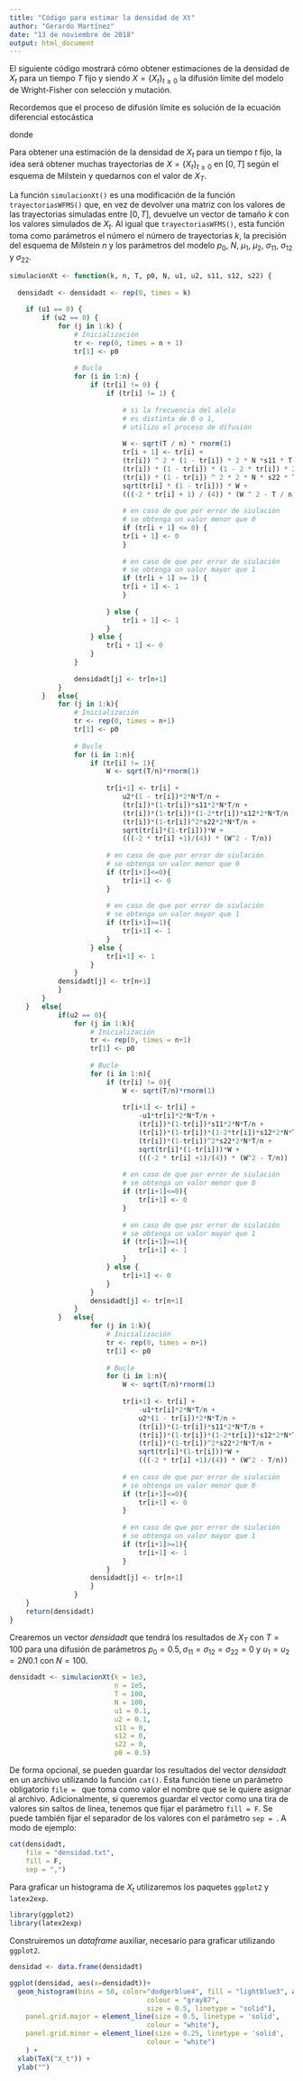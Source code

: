 ---
title: "Código para estimar la densidad de Xt"
author: "Gerardo Martínez"
date: "13 de noviembre de 2018"
output: html_document
---
El siguiente código mostrará cómo obtener estimaciones de la densidad de $X_t$ para un tiempo $T$ fijo y siendo $X = \{X_t\}_{t \geq 0}$ la difusión límite del modelo de Wright-Fisher con selección y mutación.

Recordemos que el proceso de difusión límite es solución de la ecuación diferencial estocástica

\begin{equation*}
\left\{
\begin{array}{rcl}
dX_t & = &  (-u_1X_t + u_2 (1-X_t) + \\ 
& & X_t^2 (1-X_t) \sigma_{11} + X_t (1-X_t)(1-2X_t) \sigma_{12} - X_t(1-X_t)^2 \sigma_{22}) dt \\
& & + \sqrt{X_t(1-X_t)} \, dW_t \\
X_0  & =  & p_0 \in (0,1)
\end{array}
\right.
\end{equation*}
donde
\begin{equation}
\omega_{ij} = 1 + \frac{\sigma_{ij}}{2N}, \qquad \mu_i = \frac{u_i}{2N}
\end{equation}

Para obtener una estimación de la densidad de $X_t$ para un tiempo $t$ fijo, la idea será obtener muchas trayectorias de $X = \{X_t\}_{t \geq 0}$ en $[0,T]$ según el esquema de Milstein y quedarnos con el valor de $X_T$.

La función $\texttt{simulacionXt()}$ es una modificación de la función $\texttt{trayectoriasWFMS()}$ que, en vez de devolver una matriz con los valores de las trayectorias simuladas entre $[0,T]$, devuelve un vector de tamaño $k$ con los valores simulados de $X_t$. Al igual que $\texttt{trayectoriasWFMS()}$, esta función toma como parámetros el número el número de trayectorias $k$, la precisión del esquema de Milstein $n$ y los parámetros del modelo $p_0$, $N$, $\mu_1$, $\mu_2$, $\sigma_{11}$, $\sigma_{12}$ y $\sigma_{22}$.

```{r}
simulacionXt <- function(k, n, T, p0, N, u1, u2, s11, s12, s22) {
  
  densidadt <- densidadt <- rep(0, times = k)
  
	if (u1 == 0) {
		if (u2 == 0) {
			for (j in 1:k) {
				# Inicialización
				tr <- rep(0, times = n + 1)
				tr[1] <- p0
		  
				# Bucle
				for (i in 1:n) {
					if (tr[i] != 0) {
						if (tr[i] != 1) {
						
							# si la frecuencia del alelo
							# es distinta de 0 o 1, 
							# utilizo el proceso de difusión
		  
							W <- sqrt(T / n) * rnorm(1)
							tr[i + 1] <- tr[i] +
							(tr[i]) ^ 2 * (1 - tr[i]) * 2 * N *s11 * T / n +
							(tr[i]) * (1 - tr[i]) * (1 - 2 * tr[i]) * 2 * N * s12 * T / n -
							(tr[i]) * (1 - tr[i]) ^ 2 * 2 * N * s22 * T / n +
							sqrt(tr[i] * (1 - tr[i])) * W +
							(((-2 * tr[i] + 1) / (4)) * (W ^ 2 - T / n))
		  
							# en caso de que por error de siulación
							# se obtenga un valor menor que 0
							if (tr[i + 1] <= 0) {
							tr[i + 1] <- 0
							}
		  
							# en caso de que por error de siulación
							# se obtenga un valor mayor que 1
							if (tr[i + 1] >= 1) {
							tr[i + 1] <- 1
							}
		  
						} else {
							tr[i + 1] <- 1
						}
					} else {
						tr[i + 1] <- 0
					}
				}
				
				densidadt[j] <- tr[n+1]
			}
		}	else{
			for (j in 1:k){
				# Inicialización
				tr <- rep(0, times = n+1)
				tr[1] <- p0
		  
				# Bucle
				for (i in 1:n){
					if (tr[i] != 1){
						W <- sqrt(T/n)*rnorm(1)
			  
						tr[i+1] <- tr[i] + 
							u2*(1 - tr[i])*2*N*T/n +
							(tr[i])*(1-tr[i])*s11*2*N*T/n + 
							(tr[i])*(1-tr[i])*(1-2*tr[i])*s12*2*N*T/n -
							(tr[i])*(1-tr[i])^2*s22*2*N*T/n +
							sqrt(tr[i]*(1-tr[i]))*W +
							(((-2 * tr[i] +1)/(4)) * (W^2 - T/n))
				
						# en caso de que por error de siulación
						# se obtenga un valor menor que 0
						if (tr[i+1]<=0){
							tr[i+1] <- 0
						}
			  
						# en caso de que por error de siulación
						# se obtenga un valor mayor que 1
						if (tr[i+1]>=1){
							tr[i+1] <- 1
						}
					} else {
						tr[i+1] <- 1
					}
				}
			densidadt[j] <- tr[n+1]
			}
		}
	}	else{
			if(u2 == 0){
				for (j in 1:k){
					# Inicialización
					tr <- rep(0, times = n+1)
					tr[1] <- p0
			  
					# Bucle
					for (i in 1:n){
						if (tr[i] != 0){
							W <- sqrt(T/n)*rnorm(1)
				  
							tr[i+1] <- tr[i] + 
								-u1*tr[i]*2*N*T/n +
								(tr[i])*(1-tr[i])*s11*2*N*T/n + 
								(tr[i])*(1-tr[i])*(1-2*tr[i])*s12*2*N*T/n -
								(tr[i])*(1-tr[i])^2*s22*2*N*T/n +
								sqrt(tr[i]*(1-tr[i]))*W +
								(((-2 * tr[i] +1)/(4)) * (W^2 - T/n))
					
							# en caso de que por error de siulación
							# se obtenga un valor menor que 0
							if (tr[i+1]<=0){
								tr[i+1] <- 0
							}
				  
							# en caso de que por error de siulación
							# se obtenga un valor mayor que 1
							if (tr[i+1]>=1){
								tr[i+1] <- 1
							}
						} else {
							tr[i+1] <- 0
						}
					}
					densidadt[j] <- tr[n+1]
				}
			}	else{
					for (j in 1:k){
						# Inicialización
						tr <- rep(0, times = n+1)
						tr[1] <- p0
		  
						# Bucle
						for (i in 1:n){
							W <- sqrt(T/n)*rnorm(1)
				  
							tr[i+1] <- tr[i] +
								-u1*tr[i]*2*N*T/n +
								u2*(1 - tr[i])*2*N*T/n +
								(tr[i])*(1-tr[i])*s11*2*N*T/n + 
								(tr[i])*(1-tr[i])*(1-2*tr[i])*s12*2*N*T/n -
								(tr[i])*(1-tr[i])^2*s22*2*N*T/n +
								sqrt(tr[i]*(1-tr[i]))*W +
								(((-2 * tr[i] +1)/(4)) * (W^2 - T/n))
					
							# en caso de que por error de siulación
							# se obtenga un valor menor que 0
							if (tr[i+1]<=0){
								tr[i+1] <- 0
							}
				  
							# en caso de que por error de siulación
							# se obtenga un valor mayor que 1
							if (tr[i+1]>=1){
								tr[i+1] <- 1
							}
						}
					densidadt[j] <- tr[n+1]
					}
				}
	}
	return(densidadt)
}
```

Crearemos un vector *densidadt* que tendrá los resultados de $X_T$ con $T = 100$ para una difusión de parámetros $p_0 = 0.5, \sigma_{11} = \sigma_{12} = \sigma_{22} = 0$ y $u_1 = u_2 = 2N 0.1$ con $N = 100$.

```{r}
densidadt <- simulacionXt(k = 1e3, 
                          n = 1e5, 
                          T = 100, 
                          N = 100, 
                          u1 = 0.1, 
                          u2 = 0.1,
                          s11 = 0,
                          s12 = 0,
                          s22 = 0,
                          p0 = 0.5)
```

De forma opcional, se pueden guardar los resultados del vector *densidadt* en un archivo utilizando la función $\texttt{cat()}$. Esta función tiene un parámetro obligatorio $\texttt{file = }$ que toma como valor el nombre que se le quiere asignar al archivo. Adicionalmente, si queremos guardar el vector como una tira de valores sin saltos de línea, tenemos que fijar el parámetro $\texttt{fill = F}$. Se puede también fijar el separador de los valores con el parámetro $\texttt{sep = }$. A modo de ejemplo:

```{r eval=FALSE}
cat(densidadt, 
    file = "densidad.txt", 
    fill = F,
    sep = ",")
```

Para graficar un histograma de $X_t$ utilizaremos los paquetes $\texttt{ggplot2}$ y $\texttt{latex2exp}$.

```{r message=FALSE, warning=FALSE}
library(ggplot2)
library(latex2exp)
```
Construiremos un _dataframe_ auxiliar, necesario para graficar utilizando $\texttt{ggplot2}$.

```{r}
densidad <- data.frame(densidadt)
```

```{r}
ggplot(densidad, aes(x=densidadt))+
  geom_histogram(bins = 50, color="dodgerblue4", fill = "lightblue3", aes(y=..count../sum(..count..))) +   theme(panel.background = element_rect(fill = "gray87",
                                  colour = "gray87",
                                  size = 0.5, linetype = "solid"),
    panel.grid.major = element_line(size = 0.5, linetype = 'solid',
                                  colour = "white"), 
    panel.grid.minor = element_line(size = 0.25, linetype = 'solid',
                                  colour = "white")
    ) +
  xlab(TeX("X_t")) +
  ylab("")
```

